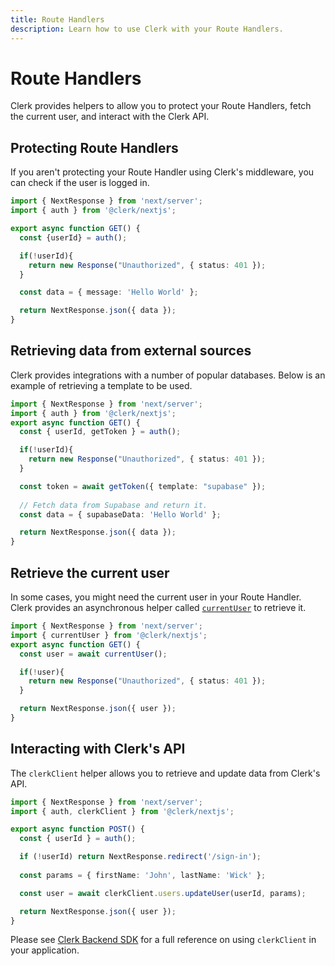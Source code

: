 ```yaml
---
title: Route Handlers
description: Learn how to use Clerk with your Route Handlers.
---
```

# Route Handlers

Clerk provides helpers to allow you to protect your Route Handlers, fetch the current user, and interact with the Clerk API.

## Protecting Route Handlers

If you aren't protecting your Route Handler using Clerk's middleware, you can check if the user is logged in.

```ts filename="app/api/route.ts"
import { NextResponse } from 'next/server';
import { auth } from '@clerk/nextjs';

export async function GET() {
  const {userId} = auth();

  if(!userId){
    return new Response("Unauthorized", { status: 401 });
  }

  const data = { message: 'Hello World' };

  return NextResponse.json({ data });
}
```

## Retrieving data from external sources

Clerk provides integrations with a number of popular databases. Below is an example of retrieving a template to be used.

```ts filename="app/api/route.ts"
import { NextResponse } from 'next/server';
import { auth } from '@clerk/nextjs';
export async function GET() {
  const { userId, getToken } = auth();

  if(!userId){
    return new Response("Unauthorized", { status: 401 });
  }

  const token = await getToken({ template: "supabase" });
  
  // Fetch data from Supabase and return it.
  const data = { supabaseData: 'Hello World' };

  return NextResponse.json({ data });
}
```

## Retrieve the current user

In some cases, you might need the current user in your Route Handler. Clerk provides an asynchronous helper called [`currentUser`](/docs/references/nextjs/current-user) to retrieve it.

```ts filename="app/api/route.ts"
import { NextResponse } from 'next/server';
import { currentUser } from '@clerk/nextjs';
export async function GET() {
  const user = await currentUser();

  if(!user){
    return new Response("Unauthorized", { status: 401 });
  }

  return NextResponse.json({ user });
}
```

## Interacting with Clerk's API

The `clerkClient` helper allows you to retrieve and update data from Clerk's API. 

```ts filename="app/api/route.ts"
import { NextResponse } from 'next/server';
import { auth, clerkClient } from '@clerk/nextjs';

export async function POST() {
  const { userId } = auth();

  if (!userId) return NextResponse.redirect('/sign-in');
  
  const params = { firstName: 'John', lastName: 'Wick' };

  const user = await clerkClient.users.updateUser(userId, params);

  return NextResponse.json({ user });
}

```

<Callout type="info">

Please see [Clerk Backend SDK](/docs/references/backend/overview) for a full reference on using `clerkClient` in your application.

</Callout>
